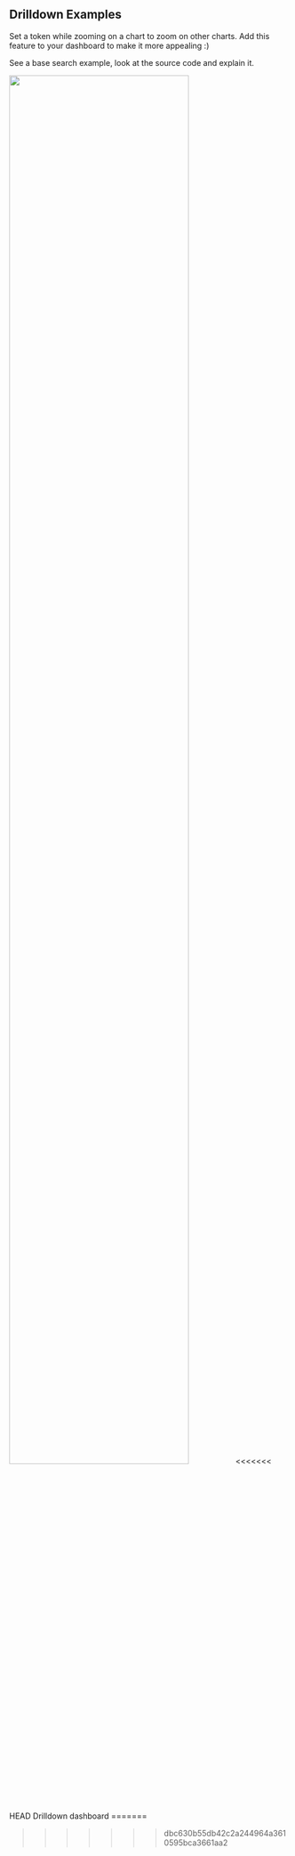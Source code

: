 ## Drilldown Examples

Set a token while zooming on a chart to zoom on other charts. Add this feature to your dashboard to make it more appealing :)

See a base search example, look at the source code and explain it. 

<img src="/static/app/splunk4champions2/images/drilldown.png" width="80%" />
<<<<<<< HEAD
<Link to="drilldown" openInNewContext>Drilldown dashboard</Link>
=======


>>>>>>> dbc630b55db42c2a244964a3610595bca3661aa2
